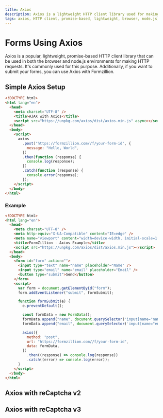 ```yaml
---
title: Axios
description: Axios is a lightweight HTTP client library used for making HTTP requests in both browser and node.js environments. It is a popular choice for handling HTTP communication and is often utilized in various applications. Axios can also be integrated with Formzillion to facilitate form submissions.
tags: axios, HTTP client, promise-based, lightweight, browser, node.js, HTTP requests, form, submission, automate, backend, open-source, integrations, Formzillion
---
```


# Forms Using Axios

Axios is a popular, lightweight, promise-based HTTP client library that can be used in both the browser and node.js environments for making HTTP requests. It's commonly used for this purpose. Additionally, if you want to submit your forms, you can use Axios with Formzillion.

## Simple Axios Setup

```html
<!DOCTYPE html>
<html lang="en">
  <head>
    <meta charset="UTF-8" />
    <title>AJAX with Axios</title>
    <script src="https://unpkg.com/axios/dist/axios.min.js" async></script>
  </head>
  <body>
    <script>
      axios
        .post("https://formzillion.com//f/your-form-id", {
          message: "Hello, World",
        })
        .then(function (response) {
          console.log(response);
        })
        .catch(function (response) {
          console.error(response);
        });
    </script>
  </body>
</html>
```

### Example

```html
<!DOCTYPE html>
<html lang="en">
  <head>
    <meta charset="UTF-8" />
    <meta http-equiv="X-UA-Compatible" content="IE=edge" />
    <meta name="viewport" content="width=device-width, initial-scale=1.0" />
    <title>FormZillion - Axios Example</title>
    <script src="https://unpkg.com/axios/dist/axios.min.js"></script>
  </head>
  <body>
    <form id="form" action="">
      <input type="text" name="name" placeholder="Name" />
      <input type="email" name="email" placeholder="Email" />
      <button type="submit">Send</button>
    </form>
    <script>
      var form = document.getElementById("form");
      form.addEventListener("submit", formSubmit);

      function formSubmit(e) {
        e.preventDefault();

        const formData = new FormData();
        formData.append("name", document.querySelector('input[name="name"]').value);
        formData.append("email", document.querySelector('input[name="email"]').value);

        axios({
          method: "post",
          url: "https://formzillion.com//f/your-form-id",
          data: formData,
        })
          .then((response) => console.log(response))
          .catch((error) => console.log(error));
      }
    </script>
  </body>
</html>
```

## Axios with reCaptcha v2

## Axios with reCaptcha v3
